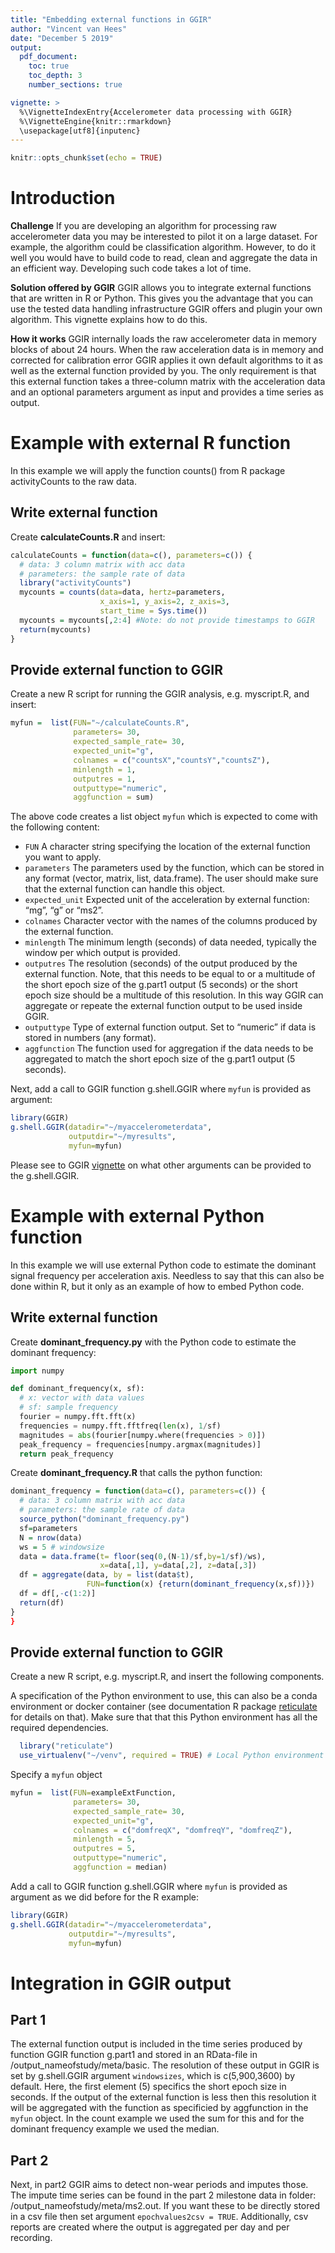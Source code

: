 ```yaml
---
title: "Embedding external functions in GGIR"
author: "Vincent van Hees"
date: "December 5 2019"
output:
  pdf_document:
    toc: true
    toc_depth: 3
    number_sections: true

vignette: >
  %\VignetteIndexEntry{Accelerometer data processing with GGIR}
  %\VignetteEngine{knitr::rmarkdown}
  \usepackage[utf8]{inputenc}
---
```


```r
knitr::opts_chunk$set(echo = TRUE)
```

# Introduction

**Challenge**
If you are developing an algorithm for processing raw accelerometer data you may be interested to pilot it on a large dataset. For example, the algorithm could be classification algorithm. However, to do it well you would have to build code to read, clean and aggregate the data in an efficient way. Developing such code takes a lot of time.

**Solution offered by GGIR**
GGIR allows you to integrate external functions that are written in R or Python. This gives you the advantage that you can use the tested data handling infrastructure GGIR offers and plugin your own algorithm. This vignette explains how to do this.

**How it works**
GGIR internally loads the raw accelerometer data in memory blocks of about 24 hours. When the raw acceleration data is in memory and corrected for calibration error GGIR applies it own default algorithms to it as well as the external function provided by you. The only requirement is that this external function takes a three-column matrix with the acceleration data and an optional parameters argument as input and provides a time series as output.

# Example with external R function

In this example we will apply the function counts() from R package activityCounts to the raw data.

## Write external function

Create **calculateCounts.R** and insert:

```R
calculateCounts = function(data=c(), parameters=c()) {
  # data: 3 column matrix with acc data
  # parameters: the sample rate of data
  library("activityCounts")
  mycounts = counts(data=data, hertz=parameters, 
                    x_axis=1, y_axis=2, z_axis=3,
                    start_time = Sys.time())
  mycounts = mycounts[,2:4] #Note: do not provide timestamps to GGIR
  return(mycounts)
}
```

## Provide external function to GGIR

Create a new R script for running the GGIR analysis, e.g. myscript.R, and insert:

```R
myfun =  list(FUN="~/calculateCounts.R",
              parameters= 30,
              expected_sample_rate= 30,
              expected_unit="g",
              colnames = c("countsX","countsY","countsZ"),
              minlength = 1,
              outputres = 1,
              outputtype="numeric",
              aggfunction = sum)
```

The above code creates a list object `myfun` which is expected to come with the following content:

- `FUN` A character string specifying the location of the external function you want to apply.
- `parameters` The parameters used by the function, which can be stored in any format (vector, matrix, list, data.frame). The user should make sure that the external function can handle this object.
- `expected_unit` Expected unit of the acceleration by external function: "mg", "g" or "ms2".
- `colnames` Character vector with the names of the columns produced by the external function.
- `minlength` The minimum length (seconds) of data needed, typically the window per which output is provided.
- `outputres` The resolution (seconds) of the output produced by the external function. Note, that this needs to be equal to or a multitude of the short epoch size of the g.part1 output (5 seconds) or the short epoch size should be a multitude of this resolution. In this way GGIR can aggregate or repeate the external function output to be used inside GGIR.
- `outputtype` Type of external function output. Set to "numeric" if data is stored in numbers (any format).
- `aggfunction` The function used for aggregation if the data needs to be aggregated to match the short epoch size of the g.part1 output (5 seconds).

Next, add a call to GGIR function g.shell.GGIR where `myfun` is provided as argument:

```R
library(GGIR)
g.shell.GGIR(datadir="~/myaccelerometerdata",
             outputdir="~/myresults",
             myfun=myfun)
```

Please see to GGIR [vignette](https://cran.r-project.org/package=GGIR/vignettes/GGIR.html) on what other arguments can be provided to the g.shell.GGIR.

\pagebreak

# Example with external Python function

In this example we will use external Python code to estimate the dominant signal frequency per acceleration axis. Needless to say that this can also be done within R, but it only as an example of how to embed Python code.

## Write external function

Create **dominant_frequency.py** with the Python code to estimate the dominant frequency:

```Python
import numpy

def dominant_frequency(x, sf):
  # x: vector with data values
  # sf: sample frequency
  fourier = numpy.fft.fft(x)
  frequencies = numpy.fft.fftfreq(len(x), 1/sf)
  magnitudes = abs(fourier[numpy.where(frequencies > 0)])
  peak_frequency = frequencies[numpy.argmax(magnitudes)]
  return peak_frequency
```

Create **dominant_frequency.R** that calls the python function:

```R
dominant_frequency = function(data=c(), parameters=c()) {
  # data: 3 column matrix with acc data
  # parameters: the sample rate of data
  source_python("dominant_frequency.py")
  sf=parameters
  N = nrow(data)
  ws = 5 # windowsize
  data = data.frame(t= floor(seq(0,(N-1)/sf,by=1/sf)/ws),
                    x=data[,1], y=data[,2], z=data[,3])
  df = aggregate(data, by = list(data$t), 
                 FUN=function(x) {return(dominant_frequency(x,sf))})
  df = df[,-c(1:2)]
  return(df)
}
}
```

## Provide external function to GGIR

Create a new R script, e.g. myscript.R, and insert the following components.

A specification of the Python environment to use, this can also be a conda environment or docker container (see documentation R package [reticulate](https://rstudio.github.io/reticulate/) for details on that). Make sure that that this Python environment has all the required dependencies.

```R
  library("reticulate")
  use_virtualenv("~/venv", required = TRUE) # Local Python environment

```

Specify a `myfun` object

```R
myfun =  list(FUN=exampleExtFunction,
              parameters= 30,
              expected_sample_rate= 30,
              expected_unit="g",
              colnames = c("domfreqX", "domfreqY", "domfreqZ"),
              minlength = 5,
              outputres = 5,
              outputtype="numeric",
              aggfunction = median)
```

Add a call to GGIR function g.shell.GGIR where `myfun` is provided as argument as we did before for the R example:

```R
library(GGIR)
g.shell.GGIR(datadir="~/myaccelerometerdata",
             outputdir="~/myresults",
             myfun=myfun)
```


# Integration in GGIR output

## Part 1
The external function output is included in the time series produced by function GGIR function g.part1 and stored in an RData-file in /output_nameofstudy/meta/basic.
The resolution of these output in GGIR is set by g.shell.GGIR argument `windowsizes`, which is c(5,900,3600) by default. Here, the first element (5) specifics the short epoch size in seconds.
If the output of the external function is less then this resolution it will be aggregated with the function as specificied by aggfunction in the `myfun` object. In the count example we used the sum for this and for the dominant frequency example we used the median.

## Part 2
Next, in part2 GGIR aims to detect non-wear periods and imputes those. The impute time series can be found in the part 2 milestone data in folder: /output_nameofstudy/meta/ms2.out. If you want these to be directly stored in a csv file then set argument `epochvalues2csv = TRUE`. Additionally, csv reports are created where the output is aggregated per day and per recording.